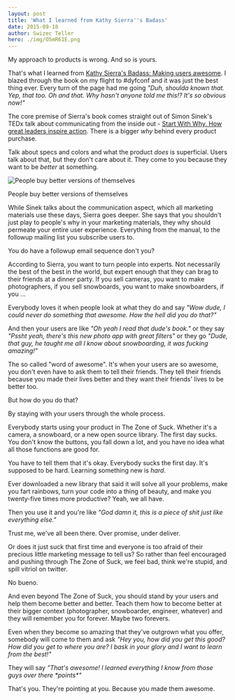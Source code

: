 ```yaml
---
layout: post
title: 'What I learned from Kathy Sierra''s Badass'
date: 2015-09-18
author: Swizec Teller
hero: ./img/O5mR61E.png
---
```

My approach to products is wrong. And so is yours.



That's what I learned from [Kathy Sierra's Badass: Making users awesome](http://www.amazon.com/gp/product/1491919019/ref=as_li_tl?ie=UTF8&camp=1789&creative=9325&creativeASIN=1491919019&linkCode=as2&tag=ageewitahat-20&linkId=U5VQCZWSLU2BUAW7). I blazed through the book on my flight to #dyfconf and it was just the best thing ever. Every turn of the page had me going _"Duh, shoulda known that. Yep, that too. Oh and that. Why hasn't anyone told me this!? It's so obvious now!"_



The core premise of Sierra's book comes straight out of Simon Sinek's TEDx talk about communicating from the inside out - [Start With Why, How great leaders inspire action](https://www.youtube.com/watch?v=u4ZoJKF_VuA). There is a bigger _why_ behind every product purchase.



Talk about specs and colors and what the product _does_ is superficial. Users talk about that, but they don't care about it. They come to you because they want to be _better_ at something.



![People buy better versions of themselves](./img/O5mR61E.png)

People buy better versions of themselves

While Sinek talks about the communication aspect, which all marketing materials use these days, Sierra goes deeper. She says that you shouldn't just play to people's why in your marketing materials, they why should permeate your entire user experience. Everything from the manual, to the followup mailing list you subscribe users to.



You do have a followup email sequence don't you?



According to Sierra, you want to turn people into experts. Not necessarily the best of the best in the world, but expert enough that they can brag to their friends at a dinner party. If you sell cameras, you want to make photographers, if you sell snowboards, you want to make snowboarders, if you ...



Everybody loves it when people look at what they do and say _"Wow dude, I could never do something that awesome. How the hell did you do that?"_



And then your users are like _"Oh yeah I read that dude's book."_ or they say _"Pssht yeah, there's this new photo app with great filters"_ or they go _"Dude, that guy, he taught me all I know about snowboarding, it was fucking amazing!"_



The so called "word of awesome". It's when your users are so awesome, you don't even have to ask them to tell their friends. They tell their friends because you made their lives better and they want their friends' lives to be better too.



But how do you do that?



By staying with your users through the whole process.



Everybody starts using your product in The Zone of Suck. Whether it's a camera, a snowboard, or a new open source library. The first day sucks. You don't know the buttons, you fall down a lot, and you have no idea what all those functions are good for.



You have to tell them that it's okay. Everybody sucks the first day. It's supposed to be hard. Learning something new is _hard_.



Ever downloaded a new library that said it will solve all your problems, make you fart rainbows, turn your code into a thing of beauty, and make you twenty-five times more productive? Yeah, we all have.



Then you use it and you're like _"God damn it, this is a piece of shit just like everything else."_



Trust me, we've all been there. Over promise, under deliver.



Or does it just suck that first time and everyone is too afraid of their precious little marketing message to tell us? So rather than feel encouraged and pushing through The Zone of Suck, we feel bad, think we're stupid, and spill vitriol on twitter.



No bueno.



And even beyond The Zone of Suck, you should stand by your users and help them become better and better. Teach them how to become better at their bigger context (photographer, snowboarder, engineer, whatever) and they will remember you for forever. Maybe two forevers.



Even when they become so amazing that they've outgrown what you offer, somebody will come to them and ask _"Hey you, how did you get this good? How did you get to where you are? I bask in your glory and I want to learn from the best!"_



They will say _"That's awesome! I learned everything I know from those guys over there \*points\*"_



That's you. They're pointing at you. Because you made them awesome.